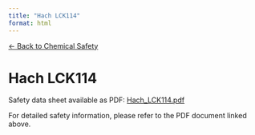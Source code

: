 ```yaml
---
title: "Hach LCK114"
format: html
---
```


[← Back to Chemical Safety](../chemical-safety.qmd)

# Hach LCK114

Safety data sheet available as PDF: [Hach_LCK114.pdf](../02-chemical-safety/chemicals/Hach_LCK114.pdf)

For detailed safety information, please refer to the PDF document linked above.
